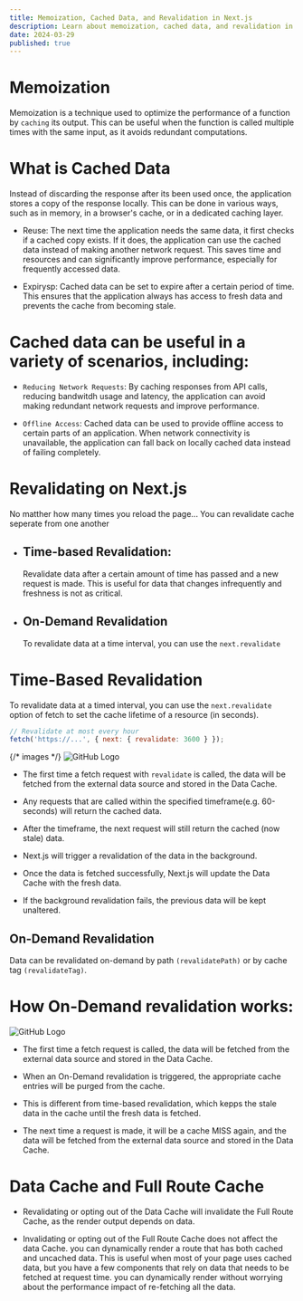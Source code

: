 ```yaml
---
title: Memoization, Cached Data, and Revalidation in Next.js
description: Learn about memoization, cached data, and revalidation in Next.js, and how they can be used to optimize performance and improve user experience.
date: 2024-03-29
published: true
---
```


# Memoization

Memoization is a technique used to optimize the performance of a function by `caching` its output. This can be useful when the function is called multiple times with the same input, as it avoids redundant computations.

# What is Cached Data

Instead of discarding the response after its been used once, the application stores a copy of the response locally. This can be done in various ways, such as in memory, in a browser's cache, or in a dedicated caching layer.

- Reuse: The next time the application needs the same data, it first checks if a cached copy exists. If it does, the application can use the cached data instead of making another network request. This saves time and resources and can significantly improve performance, especially for frequently accessed data.

- Expirysp: Cached data can be set to expire after a certain period of time. This ensures that the application always has access to fresh data and prevents the cache from becoming stale.

# Cached data can be useful in a variety of scenarios, including:

- `Reducing Network Requests`: By caching responses from API calls, reducing bandwitdh usage and latency, the application can avoid making redundant network requests and improve performance.

- `Offline Access`: Cached data can be used to provide offline access to certain parts of an application. When network connectivity is unavailable, the application can fall back on locally cached data instead of failing completely.

# Revalidating on Next.js

No matther how many times you reload the page...
You can revalidate cache seperate from one another

- ## Time-based Revalidation:

  Revalidate data after a certain amount of time has passed and a new request is made. This is useful for data that changes infrequently and freshness is not as critical.

- ## On-Demand Revalidation
  To revalidate data at a time interval, you can use the `next.revalidate`

# Time-Based Revalidation

To revalidate data at a timed interval, you can use the `next.revalidate` option of fetch to set the cache lifetime of a resource (in seconds).

```js {2} showLineNumbers
// Revalidate at most every hour
fetch('https://...', { next: { revalidate: 3600 } });
```

{/* images */}
![GitHub Logo](https://nextjs.org/_next/image?url=%2Fdocs%2Fdark%2Ftime-based-revalidation.png&w=3840&q=75)

- The first time a fetch request with `revalidate` is called, the data will be fetched from the external data source and stored in the Data Cache.

- Any requests that are called within the specified timeframe(e.g. 60-seconds) will return the cached data.

- After the timeframe, the next request will still return the cached (now stale) data.

- Next.js will trigger a revalidation of the data in the background.
- Once the data is fetched successfully, Next.js will update the Data Cache with the fresh data.

- If the background revalidation fails, the previous data will be kept unaltered.

## On-Demand Revalidation

Data can be revalidated on-demand by path `(revalidatePath)` or by cache tag `(revalidateTag)`.

# How On-Demand revalidation works:

![GitHub Logo](https://nextjs.org/_next/image?url=%2Fdocs%2Fdark%2Fon-demand-revalidation.png&w=3840&q=75)

- The first time a fetch request is called, the data will be fetched from the external data source and stored in the Data Cache.

- When an On-Demand revalidation is triggered, the appropriate cache entries will be purged from the cache.

- This is different from time-based revalidation, which kepps the stale data in the cache until the fresh data is fetched.

- The next time a request is made, it will be a cache MISS again, and the data will be fetched from the external data source and stored in the Data Cache.

# Data Cache and Full Route Cache

- Revalidating or opting out of the Data Cache will invalidate the Full Route Cache, as the render output depends on data.

- Invalidating or opting out of the Full Route Cache does not affect the data Cache. you can dynamically render a route that has both cached and uncached data. This is useful when most of your page uses cached data, but you have a few components that rely on data that needs to be fetched at request time. you can dynamically render without worrying about the performance impact of re-fetching all the data.
